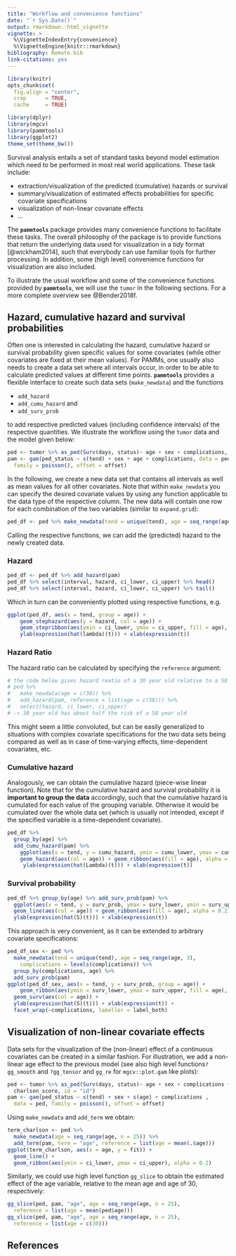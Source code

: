 ```yaml
---
title: "Workflow and convenience functions"
date: "`r Sys.Date()`"
output: rmarkdown::html_vignette
vignette: >
  %\VignetteIndexEntry{convenience}
  %\VignetteEngine{knitr::rmarkdown}
bibliography: Remote.bib
link-citations: yes
---
```


```r
library(knitr)
opts_chunk$set(
  fig.align = "center",
  crop      = TRUE,
  cache     = TRUE)
```

```r
library(dplyr)
library(mgcv)
library(pammtools)
library(ggplot2)
theme_set(theme_bw())
```

Survival analysis entails a set of standard tasks
beyond model estimation which need to be performed in most real world applications.
These task include:

- extraction/visualization of the predicted (cumulative) hazards or survival
- summary/visualization of estimated effects
probabilities for specific covariate specifications
- visualization of non-linear covariate effects
- ...

The **`pammtools`** package provides many convenience functions to facilitate
these tasks. The overall philosophy of the package is to provide functions that
return the underlying data used for visualization in a *tidy* format [@wickham2014],
such that everybody can use familiar tools for further processing. In addition,
some (high level) convenience functions for visualization are also included.

To illustrate the usual workflow and some of the convenience functions provided
by **`pammtools`**, we will use the `tumor` in the following sections.
For a more complete overview see @Bender2018f.


## Hazard, cumulative hazard and survival probabilities
Often one is interested in calculating the hazard, cumulative hazard or
survival probability given specific values for some covariates (while other
covariates are fixed at their mean values). For PAMMs, one usually also needs
to create a data set where all intervals occur, in order to be able to calculate
predicted values at different time points. **`pammtools`** provides a flexible
interface to create such data sets (`make_newdata`) and the functions

  - `add_hazard`
  - `add_cumu_hazard` and
  - `add_surv_prob`

to add respective predicted values (including confidence intervals) of the
respective quantities. We illustrate the workflow using the `tumor` data and
the model given below:

```r
ped <- tumor %>% as_ped(Surv(days, status)~ age + sex + complications, id = "id")
pam <- gam(ped_status ~ s(tend) + sex + age + complications, data = ped,
  family = poisson(), offset = offset)
```

In the following, we create a new data set that contains all intervals as well
as mean values for all other covariates. Note that within `make_newdata` you
can specify the desired covariate values by using any function applicable to
the data type of the respective column. The new data will contain one row for
each combination of the two variables (similar to `expand.grid`):

```r
ped_df <- ped %>% make_newdata(tend = unique(tend), age = seq_range(age, n = 3))
```

Calling the respective functions, we can add the (predicted) hazard to the newly
created data.

### Hazard

```r
ped_df <- ped_df %>% add_hazard(pam)
ped_df %>% select(interval, hazard, ci_lower, ci_upper) %>% head()
ped_df %>% select(interval, hazard, ci_lower, ci_upper) %>% tail()
```

Which in turn can be conveniently plotted using respective functions, e.g.

```r
ggplot(ped_df, aes(x = tend, group = age)) +
	geom_stephazard(aes(y = hazard, col = age)) +
	geom_stepribbon(aes(ymin = ci_lower, ymax = ci_upper, fill = age), alpha = 0.2) +
	ylab(expression(hat(lambda)(t))) + xlab(expression(t))
```

### Hazard Ratio
The hazard ratio can be calculated by specifying the `reference`
argument:

```r
# the code below gives hazard reatio of a 30 year old relative to a 58 year old (cp)
# ped %>%
#   make_newdata(age = c(30)) %>%
#   add_hazard(pam, reference = list(age = c(58))) %>%
#   select(hazard, ci_lower, ci_upper)
# -> 30 year old has about half the risk of a 58 year old
```

This might seem a little convoluted, but can be easily generalized to situations
with complex covariate specifications for the two data sets being compared as
well as in case of time-varying effects, time-dependent covariates, etc.


### Cumulative hazard
Analogously, we can obtain the cumulative hazard (piece-wise linear function).
Note that for the cumulative hazard and survival probability it is **important to
group the data** accordingly, such that the cumulative hazard is cumulated
for each value of the grouping variable. Otherwise it would be cumulated over the
whole data set (which is usually not intended, except if the specified variable
is a time-dependent covariate).

```r
ped_df %>%
  group_by(age) %>%
  add_cumu_hazard(pam) %>%
	ggplot(aes(x = tend, y = cumu_hazard, ymin = cumu_lower, ymax = cumu_upper, group = age)) +
    geom_hazard(aes(col = age)) + geom_ribbon(aes(fill = age), alpha = 0.2) +
	 ylab(expression(hat(Lambda)(t))) + xlab(expression(t))
```

### Survival probability

```r
ped_df %>% group_by(age) %>% add_surv_prob(pam) %>%
  ggplot(aes(x = tend, y = surv_prob, ymax = surv_lower, ymin = surv_upper, group = age)) +
  geom_line(aes(col = age)) + geom_ribbon(aes(fill = age), alpha = 0.2) +
  ylab(expression(hat(S)(t))) + xlab(expression(t))
```

This approach is very convenient, as it can be extended to arbitrary covariate
specifications:

```r
ped_df_sex <- ped %>%
  make_newdata(tend = unique(tend), age = seq_range(age, 3),
    complications = levels(complications)) %>%
  group_by(complications, age) %>%
  add_surv_prob(pam)
ggplot(ped_df_sex, aes(x = tend, y = surv_prob, group = age)) +
	geom_ribbon(aes(ymin = surv_lower, ymax = surv_upper, fill = age), alpha = 0.3) +
  geom_surv(aes(col = age)) +
  ylab(expression(hat(S)(t))) + xlab(expression(t)) +
  facet_wrap(~complications, labeller = label_both)
```


## Visualization of non-linear covariate effects
Data sets for the visualization of the (non-linear) effect of a continuous
covariates can be created in a similar fashion. For illustration, we add
a non-linear age effect to the previous model (see also high level
functions`?gg_smooth` and `?gg_tensor` and `gg_re` for `mgcv::plot.gam` like plots):

```r
ped <- tumor %>% as_ped(Surv(days, status)~ age + sex + complications +
  charlson_score, id = "id")
pam <- gam(ped_status ~ s(tend) + sex + s(age) + complications ,
  data = ped, family = poisson(), offset = offset)
```

Using `make_newdata` and `add_term` we obtain:
```r
term_charlson <- ped %>%
  make_newdata(age = seq_range(age, n = 25)) %>%
  add_term(pam, term = "age", reference = list(age = mean(.$age)))
ggplot(term_charlson, aes(x = age, y = fit)) +
  geom_line() +
  geom_ribbon(aes(ymin = ci_lower, ymax = ci_upper), alpha = 0.2)
```

Similarly, we could use high level function `gg_slice` to obtain
the estimated effect of the age variable, relative to the mean age and
age of 30, respectively:

```r
gg_slice(ped, pam, "age", age = seq_range(age, n = 25),
  reference = list(age = mean(ped$age)))
gg_slice(ped, pam, "age", age = seq_range(age, n = 25),
  reference = list(age = c(30)))
```



## References
